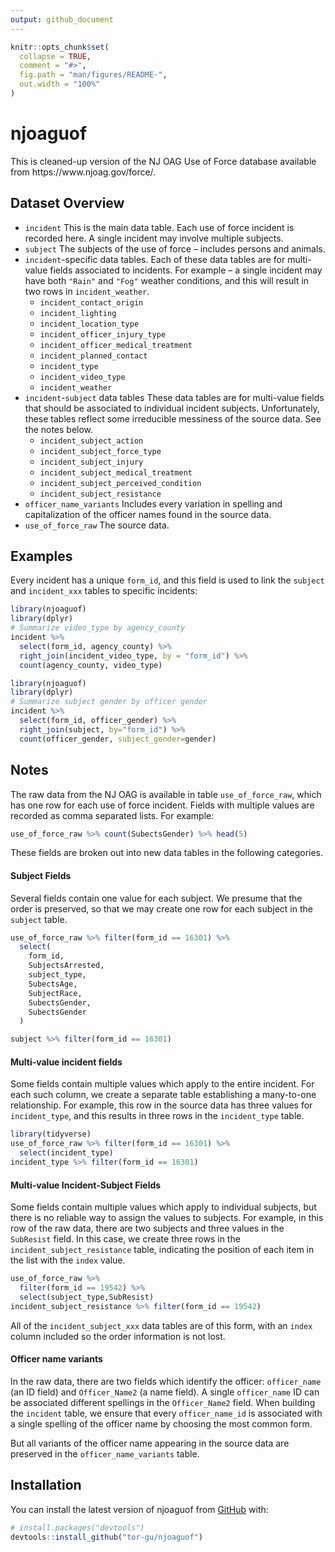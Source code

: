 ```yaml
---
output: github_document
---
```


<!-- README.md is generated from README.Rmd. Please edit that file -->

```r
knitr::opts_chunk$set(
  collapse = TRUE,
  comment = "#>",
  fig.path = "man/figures/README-",
  out.width = "100%"
)
```

# njoaguof

<!-- badges: start -->
<!-- badges: end -->

This is cleaned-up version of the NJ OAG Use of Force database
    available from https://www.njoag.gov/force/.

## Dataset Overview

* ```incident``` This is the main data table. Each use of force incident is recorded here. A single incident may involve multiple subjects.
* ```subject``` The subjects of the use of force -- includes persons and animals.
* ```incident```-specific data tables. Each of these data tables are for multi-value fields associated to incidents. For example -- a single incident may have both ```"Rain"``` and ```"Fog"``` weather conditions, and this will result in two rows in ```incident_weather```.
  + ```incident_contact_origin```
  + ```incident_lighting```
  + ```incident_location_type```
  + ```incident_officer_injury_type```
  + ```incident_officer_medical_treatment```
  + ```incident_planned_contact```
  + ```incident_type```
  + ```incident_video_type```
  + ```incident_weather```
* ```incident```-```subject``` data tables These data tables are for multi-value fields that should be associated to individual incident subjects. Unfortunately, these tables reflect some irreducible messiness of the source data. See the notes below.
  + ```incident_subject_action```
  + ```incident_subject_force_type```
  + ```incident_subject_injury```
  + ```incident_subject_medical_treatment```
  + ```incident_subject_perceived_condition```
  + ```incident_subject_resistance```
* ```officer_name_variants``` Includes every variation in spelling and capitalization of the officer names found in the source data.
* ```use_of_force_raw``` The source data.

## Examples
Every incident has a unique ```form_id```, and this field is used to link the ```subject``` and ```incident_xxx``` tables to specific incidents:
```r
library(njoaguof)
library(dplyr)
# Summarize video_type by agency_county
incident %>%
  select(form_id, agency_county) %>%
  right_join(incident_video_type, by = "form_id") %>%
  count(agency_county, video_type)
```

```r
library(njoaguof)
library(dplyr)
# Summarize subject gender by officer gender
incident %>% 
  select(form_id, officer_gender) %>% 
  right_join(subject, by="form_id") %>%
  count(officer_gender, subject_gender=gender)
```

## Notes

The raw data from the NJ OAG is available in table ```use_of_force_raw```, which has one row for each use of force incident.  Fields with multiple values are recorded as comma separated lists. For example:
```r
use_of_force_raw %>% count(SubectsGender) %>% head(5)
```
These fields are broken out into new data tables in the following categories.

#### Subject Fields
Several fields contain one value for each subject. We presume that the order is preserved, so that we may create one row for each subject in the ```subject``` table.
```r
use_of_force_raw %>% filter(form_id == 16301) %>%
  select(
    form_id,
    SubjectsArrested,
    subject_type,
    SubectsAge,
    SubjectRace,
    SubectsGender,
    SubectsGender
  )

subject %>% filter(form_id == 16301)
```

#### Multi-value incident fields
Some fields contain multiple values which apply to the entire incident. For each such column, we create a separate table establishing a many-to-one relationship. For example, this row in the source data has three values for ```incident_type```, and this results in three rows in the ```incident_type``` table.
```r
library(tidyverse)
use_of_force_raw %>% filter(form_id == 16301) %>%
  select(incident_type)
incident_type %>% filter(form_id == 16301)
```


#### Multi-value Incident-Subject Fields
Some fields contain multiple values which apply to individual subjects, but there is no reliable way to assign the values to subjects. For example, in this row of the raw data, there are two subjects and three values in the ```SubResist``` field. In this case, we create three rows in the ```incident_subject_resistance``` table, indicating the position of each item in the list with the ```index``` value.  
```r
use_of_force_raw %>% 
  filter(form_id == 19542) %>% 
  select(subject_type,SubResist)
incident_subject_resistance %>% filter(form_id == 19542)
```
All of the ```incident_subject_xxx``` data tables are of this form, with an ```index``` column included so the order information is not lost.

#### Officer name variants
In the raw data, there are two fields which identify the officer:  ```officer_name``` (an ID field) and ```Officer_Name2``` (a name field). A single ```officer_name``` ID can be associated different spellings in the ```Officer_Name2``` field. When building the ```incident``` table, we ensure that every ```officer_name_id``` is associated with a single spelling of the officer name by choosing the most common form.

But all variants of the officer name appearing in the source data are preserved in the ```officer_name_variants``` table.

## Installation

You can install the latest version of njoaguof from [GitHub](https://github.com/) with:

``` r
# install.packages("devtools")
devtools::install_github("tor-gu/njoaguof")
```
